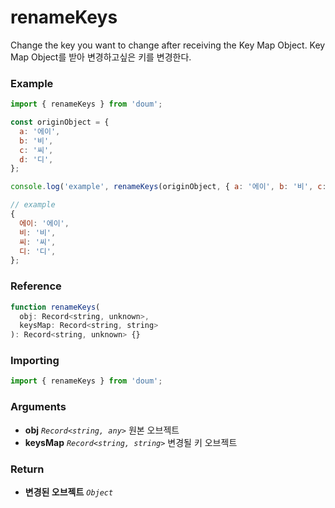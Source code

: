 
<Meta title="object/renameKeys" />

# renameKeys

Change the key you want to change after receiving the Key Map Object.
Key Map Object를 받아 변경하고싶은 키를 변경한다.

### Example

```js
import { renameKeys } from 'doum';

const originObject = {
  a: '에이',
  b: '비',
  c: '씨',
  d: '디',
};

console.log('example', renameKeys(originObject, { a: '에이', b: '비', c: '씨', d: '디' }))

// example
{
  에이: '에이',
  비: '비',
  씨: '씨',
  디: '디',
};
```

### Reference

```js
function renameKeys(
  obj: Record<string, unknown>,
  keysMap: Record<string, string>
): Record<string, unknown> {}
```

### Importing

```js
import { renameKeys } from 'doum';
```

### Arguments

- **obj** _`Record<string, any>`_  원본 오브젝트
- **keysMap** _`Record<string, string>`_  변경될 키 오브젝트


### Return
- **변경된 오브젝트** _`Object`_
